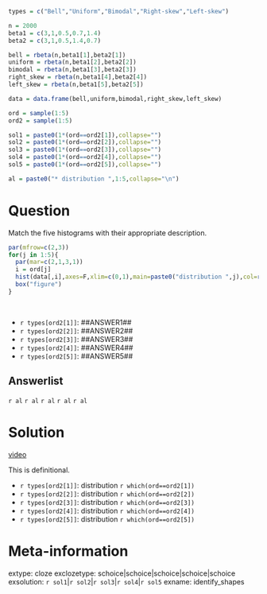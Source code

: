 ```r
types = c("Bell","Uniform","Bimodal","Right-skew","Left-skew")

n = 2000
beta1 = c(3,1,0.5,0.7,1.4)
beta2 = c(3,1,0.5,1.4,0.7)

bell = rbeta(n,beta1[1],beta2[1])
uniform = rbeta(n,beta1[2],beta2[2])
bimodal = rbeta(n,beta1[3],beta2[3])
right_skew = rbeta(n,beta1[4],beta2[4])
left_skew = rbeta(n,beta1[5],beta2[5])

data = data.frame(bell,uniform,bimodal,right_skew,left_skew)

ord = sample(1:5)
ord2 = sample(1:5)

sol1 = paste0(1*(ord==ord2[1]),collapse="")
sol2 = paste0(1*(ord==ord2[2]),collapse="")
sol3 = paste0(1*(ord==ord2[3]),collapse="")
sol4 = paste0(1*(ord==ord2[4]),collapse="")
sol5 = paste0(1*(ord==ord2[5]),collapse="")

al = paste0("* distribution ",1:5,collapse="\n")

```


Question
========

Match the five histograms with their appropriate description.

```r
par(mfrow=c(2,3))
for(j in 1:5){
  par(mar=c(2,1,3,1))
  i = ord[j]
  hist(data[,i],axes=F,xlim=c(0,1),main=paste0("distribution ",j),col=rgb(0.9,0.7,0.7))
  box("figure")
}
```
\


* `r types[ord2[1]]`: ##ANSWER1##
* `r types[ord2[2]]`: ##ANSWER2##
* `r types[ord2[3]]`: ##ANSWER3##
* `r types[ord2[4]]`: ##ANSWER4##
* `r types[ord2[5]]`: ##ANSWER5##

Answerlist
--------

`r al`
`r al`
`r al`
`r al`
`r al`



Solution
========

[video](https://vimeo.com/531905117){target="_blank"}

This is definitional.


* `r types[ord2[1]]`: distribution `r which(ord==ord2[1])`
* `r types[ord2[2]]`: distribution `r which(ord==ord2[2])`
* `r types[ord2[3]]`: distribution `r which(ord==ord2[3])`
* `r types[ord2[4]]`: distribution `r which(ord==ord2[4])`
* `r types[ord2[5]]`: distribution `r which(ord==ord2[5])`



Meta-information
================
extype: cloze
exclozetype: schoice|schoice|schoice|schoice|schoice
exsolution: `r sol1`|`r sol2`|`r sol3`|`r sol4`|`r sol5`
exname: identify_shapes